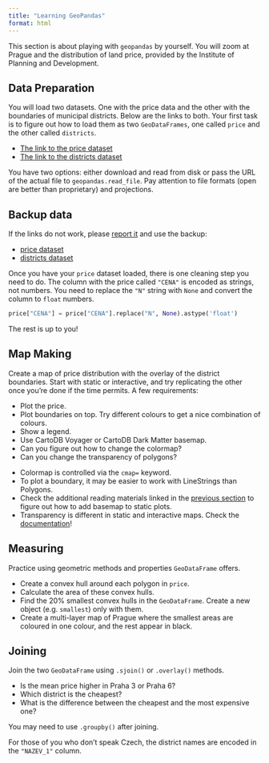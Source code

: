 ```yaml
---
title: "Learning GeoPandas"
format: html
---
```


This section is about playing with `geopandas` by yourself. You will zoom at Prague and
the distribution of land price, provided by the Institute of Planning and Development.

## Data Preparation

You will load two datasets. One with the price data and the other with the boundaries of
municipal districts. Below are the links to both. Your first task is to figure out how
to load them as two `GeoDataFrames`, one called `price` and the other called `districts`.

- [The link to the price dataset](https://martinfleischmann.net/sds/chapter_03/data/SED_CenovaMapa_p_shp.zip)
- [The link to the districts dataset](https://geoportalpraha.cz/data-a-sluzby/7cfe7ced3b254dcfa91f4a333a39e027_0)

::: {.callout-tip collapse="true"}
You have two options: either download and read from disk or pass the URL of the actual file to `geopandas.read_file`. Pay attention to file formats (open are better than proprietary) and projections.
:::

::: {.callout-note collapse="true"}
# Backup data

If the links do not work, please [report it](https://github.com/martinfleis/sds/issues/new) and use the backup:

- [price dataset](https://martinfleischmann.net/sds/chapter_03/data/SED_CenovaMapa_p_shp.zip)
- [districts dataset](https://martinfleischmann.net/sds/chapter_03/data/MAP_MESTSKECASTI_P_shp.zip)
:::

Once you have your `price` dataset loaded, there is one cleaning step you need to do. The column with the price called
`"CENA"` is encoded as strings, not numbers. You need to replace the `"N"` string with `None` and convert the column
to `float` numbers.

```py
price["CENA"] = price["CENA"].replace("N", None).astype('float')
```
The rest is up to you!

## Map Making

Create a map of price distribution with the overlay of the district boundaries. Start with
static or interactive, and try replicating the other once you're done if the time
permits. A few requirements:

- Plot the price.
- Plot boundaries on top. Try different colours to get a nice combination of colours.
- Show a legend.
- Use CartoDB Voyager or CartoDB Dark Matter basemap.
- Can you figure out how to change the colormap?
- Can you change the transparency of polygons?

::: {.callout-tip collapse="true"}
- Colormap is controlled via the `cmap=` keyword.
- To plot a boundary, it may be easier to work with LineStrings than Polygons.
- Check the additional reading materials linked in the [previous section](hands_on.qmd) to figure out how to add basemap to static plots.
- Transparency is different in static and interactive maps. Check the [documentation](https://geopandas.org/en/stable/docs/reference/api/geopandas.GeoDataFrame.explore.html#geopandas.GeoDataFrame.explore)!
:::

## Measuring

Practice using geometric methods and properties `GeoDataFrame` offers.

- Create a convex hull around each polygon in `price`.
- Calculate the area of these convex hulls.
- Find the 20% smallest convex hulls in the `GeoDataFrame`. Create a new object (e.g. `smallest`) only with them.
- Create a multi-layer map of Prague where the smallest areas are coloured in one colour, and the rest appear in black.


## Joining

Join the two `GeoDataFrame` using `.sjoin()` or `.overlay()` methods.

- Is the mean price higher in Praha 3 or Praha 6?
- Which district is the cheapest?
- What is the difference between the cheapest and the most expensive one?


::: {.callout-tip collapse="true"}
You may need to use `.groupby()` after joining.

For those of you who don't speak Czech, the district names are encoded in the `"NAZEV_1"` column.
:::